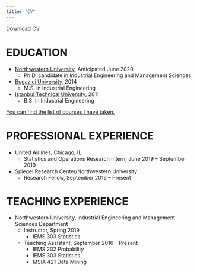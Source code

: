 ```yaml
---
title: "CV"
---
```


<a href="CV.pdf#" class="download" title="Download CV as PDF">Download CV</a>			

# EDUCATION

* [Northwestern University](https://www.mccormick.northwestern.edu/industrial/), Anticipated June 2020
    + Ph.D. candidate in Industrial Engineering and Management Sciences
* [Bogazici University](http://www.ie.boun.edu.tr), 2014
    + M.S. in Industrial Engineering
* [Istanbul Technical University](https://isl.itu.edu.tr/en/academics/departments/industrial-engineering), 2011
    + B.S. in Industrial Engineering

[You can find the list of courses I have taken.](_courses.html)

# PROFESSIONAL EXPERIENCE

* United Airlines, Chicago, IL
    + Statistics and Operations Research Intern, June 2019 – September 2019
* Spiegel Research Center/Northwestern University
    + Research Fellow, September 2016 – Present

# TEACHING EXPERIENCE

* Northwestern University, Industrial Engineering and Management Sciences Department
    + Instructor, Spring 2019
        - IEMS 303 Statistics 
    + Teaching Assistant, September 2016 – Present
        - IEMS 202 Probability 
        - IEMS 303 Statistics
        - MSIA 421 Data Mining
